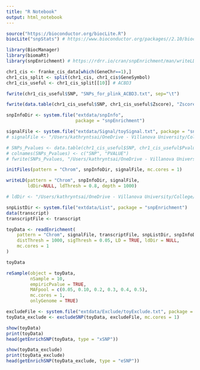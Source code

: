 ```yaml
---
title: "R Notebook"
output: html_notebook
---
```


```r

source("https://bioconductor.org/biocLite.R")
biocLite("snpStats") # https://www.bioconductor.org/packages//2.10/bioc/html/snpStats.html

library(BiocManager)
library(biomaRt)
library(snpEnrichment) # https://rdrr.io/cran/snpEnrichment/man/writeLD.html

```


```r

chr1_cis <- franke_cis_data[which(GeneChr==1),]
chr1_cis_split <- split(chr1_cis, chr1_cis$GeneSymbol)
chr1_cis_useful <- chr1_cis_split[[10]] # ACBD3

fwrite(chr1_cis_useful$SNP, "SNPs_for_plink_ACBD3.txt", sep="\t")

fwrite(data.table(chr1_cis_useful$SNP, chr1_cis_useful$Zscore), "Zscore_file_ACBD3.txt", sep="\t")

```

```r

snpInfoDir <- system.file("extdata/snpInfo",
                          package = "snpEnrichment")

signalFile <- system.file("extdata/Signal/toySignal.txt", package = "snpEnrichment")
# signalFile <- "/Users/kathryntsai/OneDrive - Villanova University/College/2018-2019/Summer 2019/TFs_eQTLs_Research/RProjects/Project2/finemapping/signalFile.txt"

# SNPs_Pvalues <- data.table(chr1_cis_useful$SNP, chr1_cis_useful$Pvalue)
# colnames(SNPs_Pvalues) <- c("SNP", "PVALUE")
# fwrite(SNPs_Pvalues, "/Users/kathryntsai/OneDrive - Villanova University/College/2018-2019/Summer 2019/TFs_eQTLs_Research/RProjects/Project2/finemapping/signalFile.txt", sep="\t", quote=F)

initFiles(pattern = "Chrom", snpInfoDir, signalFile, mc.cores = 1)

writeLD(pattern = "Chrom", snpInfoDir, signalFile, 
        ldDir=NULL, ldThresh = 0.8, depth = 1000)

```

```r

# ldDir <- "/Users/kathryntsai/OneDrive - Villanova University/College/2018-2019/Summer 2019/TFs_eQTLs_Research/RProjects/Project2/finemapping"

snpListDir <- system.file("extdata/List", package = "snpEnrichment")
data(transcript)
transcriptFile <- transcript

toyData <- readEnrichment(
    pattern = "Chrom", signalFile, transcriptFile, snpListDir, snpInfoDir,
    distThresh = 1000, sigThresh = 0.05, LD = TRUE, ldDir = NULL,
    mc.cores = 1
)

toyData

```


```r

reSample(object = toyData,
         nSample = 10,
         empiricPvalue = TRUE,
         MAFpool = c(0.05, 0.10, 0.2, 0.3, 0.4, 0.5),
         mc.cores = 1,
         onlyGenome = TRUE)

```


```r

excludeFile <- system.file("extdata/Exclude/toyExclude.txt", package = "snpEnrichment")
toyData_exclude <- excludeSNP(toyData, excludeFile, mc.cores = 1)

```

```r

show(toyData)
print(toyData)
head(getEnrichSNP(toyData, type = "xSNP"))

show(toyData_exclude)
print(toyData_exclude)
head(getEnrichSNP(toyData_exclude, type = "eSNP"))

```

